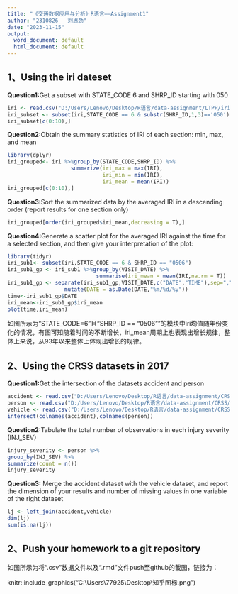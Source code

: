 ---
title: "《交通数据应用与分析》R语言——Assignment1"
author: "2310826   刘思劲"
date: "2023-11-15"
output:
  word_document: default
  html_document: default
---

## 1、Using the iri dateset

**Question1:**Get a subset with STATE_CODE 6 and SHRP_ID starting with 050

```{r Question1.1,warning = FALSE}
iri <- read.csv("D:/Users/Lenovo/Desktop/R语言/data-assignment/LTPP/iri.csv")
iri_subset <- subset(iri,STATE_CODE == 6 & substr(SHRP_ID,1,3)=='050')
iri_subset[c(0:10),]
```

**Question2:**Obtain the summary statistics of IRI of each section: min, max, and mean

```{r Question1.2,warning = FALSE}
library(dplyr)
iri_grouped<- iri %>%group_by(STATE_CODE,SHRP_ID) %>%
                    summarize(iri_max = max(IRI),
                              iri_min = min(IRI),
                              iri_mean = mean(IRI))
iri_grouped[c(0:10),]
```

**Question3:**Sort the summarized data by the averaged IRI in a descending order (report results for one section only)

```{r Question1.3,warning = FALSE}
iri_grouped[order(iri_grouped$iri_mean,decreasing = T),]
```

**Question4:**Generate a scatter plot for the averaged IRI against the time for a selected section, and then give your interpretation of the plot:

```{r Question1.4,warning = FALSE}
library(tidyr)
iri_sub1<- subset(iri,STATE_CODE == 6 & SHRP_ID == "0506")
iri_sub1_gp <- iri_sub1 %>%group_by(VISIT_DATE) %>%
                            summarise(iri_mean = mean(IRI,na.rm = T))
iri_sub1_gp <- separate(iri_sub1_gp,VISIT_DATE,c("DATE","TIME"),sep=",") %>%
                  mutate(DATE = as.Date(DATE,"%m/%d/%y"))
time<-iri_sub1_gp$DATE
iri_mean<-iri_sub1_gp$iri_mean
plot(time,iri_mean)
```

如图所示为“STATE_CODE=6”且“SHRP_ID == "0506"”的模块中iri均值随年份变化的情况，有图可知随着时间的不断增长，iri_mean周期上也表现出增长规律，整体上来说，从93年以来整体上体现出增长的规律。

## 2、Using the CRSS datasets in 2017

**Question1:**Get the intersection of the datasets accident and person

```{r Question2.1,warning = FALSE}
accident <- read.csv("D:/Users/Lenovo/Desktop/R语言/data-assignment/CRSS/ACCIDENT.csv")
person <- read.csv("D:/Users/Lenovo/Desktop/R语言/data-assignment/CRSS/PERSON.csv")
vehicle <- read.csv("D:/Users/Lenovo/Desktop/R语言/data-assignment/CRSS/VEHICLE.csv")
intersect(colnames(accident),colnames(person))
```

**Question2:**Tabulate the total number of observations in each injury severity (INJ_SEV)
```{r Question2.2,warning = FALSE}
injury_severity <- person %>%
group_by(INJ_SEV) %>%
summarize(count = n())
injury_severity
```

**Question3:** Merge the accident dataset with the vehicle dataset, and report the dimension of your results and number of missing values in one variable of the right dataset
```{r Question2.3,warning = FALSE}
lj <- left_join(accident,vehicle)
dim(lj)
sum(is.na(lj))

```

## 2、Push your homework to a git repository
如图所示为将“.csv”数据文件以及“.rmd”文件push至github的截图，链接为：

knitr::include_graphics("C:\\Users\\77925\\Desktop\\知乎图标.png")




